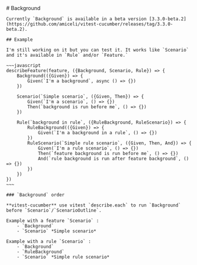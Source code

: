 
<Layout title="vitest-cucumber">
    # Background

    Currently `Background` is available in a beta version [3.3.0-beta.2](https://github.com/amiceli/vitest-cucumber/releases/tag/3.3.0-beta.2).

    ## Example

    I'm still working on it but you can test it. It works like `Scenario` and it's available in `Rule` and/or `Feature.`

    ~~~javascript
    describeFeature(feature, ({Background, Scenario, Rule}) => {
        Background(({Given}) => {
            Given(`I'm a background`, async () => {})
        })

        Scenario(`Simple scenario`, ({Given, Then}) => {
            Given(`I'm a scenario`, () => {})
            Then(`background is run before me`, () => {})
        })

        Rule(`background in rule`, ({RuleBackground, RuleScenario}) => {
            RuleBackground(({Given}) => {
                Given(`I'm a background in a rule`, () => {})
            })
            RuleScenario(`Simple rule scenario`, ({Given, Then, And}) => {
                Given(`I'm a rule scenario`, () => {})
                Then(`feature background is run before me`, () => {})
                And(`rule background is run after feature background`, () => {})
            })
        })
    })
    ~~~

    ### `Background` order

    **vitest-cucumber** use vitest `describe.each` to run `Background` before `Scenario`/`ScenarioOutline`.

    Example with a feature `Scenario` :
        - `Background`
        - `Scenario` *Simple scenario*

    Example with a rule `Scenario` : 
        - `Background`
        - `RuleBackground`
        - `Scenario` *Simple rule scenario*
</Layout>